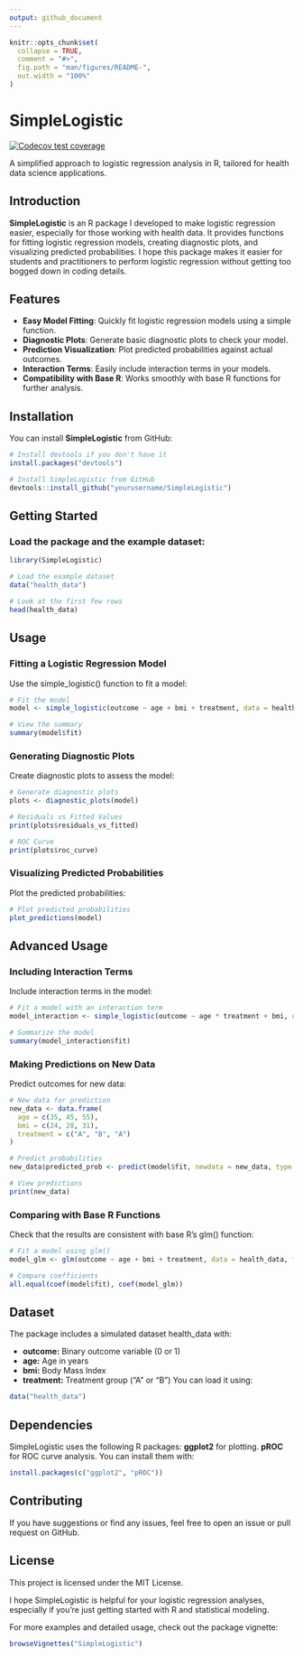 ```yaml
---
output: github_document
---
```


```r
knitr::opts_chunk$set(
  collapse = TRUE,
  comment = "#>",
  fig.path = "man/figures/README-",
  out.width = "100%"
)
```

# SimpleLogistic
<!-- badges: start -->
[![Codecov test coverage](https://codecov.io/gh/yanax726/Simple_Logistic/graph/badge.svg)](https://app.codecov.io/gh/yanax726/Simple_Logistic)
<!-- badges: end -->

A simplified approach to logistic regression analysis in R, tailored for health data science applications.

## Introduction

**SimpleLogistic** is an R package I developed to make logistic regression easier, especially for those working with health data. It provides functions for fitting logistic regression models, creating diagnostic plots, and visualizing predicted probabilities. I hope this package makes it easier for students and practitioners to perform logistic regression without getting too bogged down in coding details.

## Features

- **Easy Model Fitting**: Quickly fit logistic regression models using a simple function.
- **Diagnostic Plots**: Generate basic diagnostic plots to check your model.
- **Prediction Visualization**: Plot predicted probabilities against actual outcomes.
- **Interaction Terms**: Easily include interaction terms in your models.
- **Compatibility with Base R**: Works smoothly with base R functions for further analysis.

## Installation

You can install **SimpleLogistic** from GitHub:

``` r
# Install devtools if you don't have it
install.packages("devtools")

# Install SimpleLogistic from GitHub
devtools::install_github("yourusername/SimpleLogistic")
```

## Getting Started
### Load the package and the example dataset:
``` r
library(SimpleLogistic)

# Load the example dataset
data("health_data")

# Look at the first few rows
head(health_data)
```

## Usage
### Fitting a Logistic Regression Model
Use the simple_logistic() function to fit a model:
```r
# Fit the model
model <- simple_logistic(outcome ~ age + bmi + treatment, data = health_data)

# View the summary
summary(model$fit)
```

### Generating Diagnostic Plots
Create diagnostic plots to assess the model:
```r
# Generate diagnostic plots
plots <- diagnostic_plots(model)

# Residuals vs Fitted Values
print(plots$residuals_vs_fitted)

# ROC Curve
print(plots$roc_curve)
```

### Visualizing Predicted Probabilities
Plot the predicted probabilities:
``` r
# Plot predicted probabilities
plot_predictions(model)
```
## Advanced Usage
### Including Interaction Terms
Include interaction terms in the model:
``` r
# Fit a model with an interaction term
model_interaction <- simple_logistic(outcome ~ age * treatment + bmi, data = health_data)

# Summarize the model
summary(model_interaction$fit)
```

### Making Predictions on New Data
Predict outcomes for new data:
``` r
# New data for prediction
new_data <- data.frame(
  age = c(35, 45, 55),
  bmi = c(24, 28, 31),
  treatment = c("A", "B", "A")
)

# Predict probabilities
new_data$predicted_prob <- predict(model$fit, newdata = new_data, type = "response")

# View predictions
print(new_data)
```

### Comparing with Base R Functions
Check that the results are consistent with base R's glm() function:
``` r
# Fit a model using glm()
model_glm <- glm(outcome ~ age + bmi + treatment, data = health_data, family = binomial())

# Compare coefficients
all.equal(coef(model$fit), coef(model_glm))
```

## Dataset
The package includes a simulated dataset health_data with:

- **outcome:** Binary outcome variable (0 or 1)
- **age:** Age in years
- **bmi:** Body Mass Index
- **treatment:** Treatment group ("A" or "B")
You can load it using:
```r
data("health_data")
```
## Dependencies
SimpleLogistic uses the following R packages:
**ggplot2** for plotting.
**pROC** for ROC curve analysis.
You can install them with:
```r
install.packages(c("ggplot2", "pROC"))
```

## Contributing
If you have suggestions or find any issues, feel free to open an issue or pull request on GitHub.

## License
This project is licensed under the MIT License.

I hope SimpleLogistic is helpful for your logistic regression analyses, especially if you're just getting started with R and statistical modeling.

For more examples and detailed usage, check out the package vignette:
```r
browseVignettes("SimpleLogistic")
```

